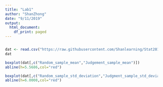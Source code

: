 ```yaml
---
title: "Lab1"
author: "ShanZhong"
date: "9/11/2019"
output:
  html_document:
    df_print: paged
---
```


```r


```


```r
dat <- read.csv("https://raw.githubusercontent.com/Shanlearning/Stat201/master/Lab1/Wednesday_class.csv")
dat
```

```r
boxplot(dat[,c("Random_sample_mean","Judgement_sample_mean")])
abline(h=5.5686,col="red")

boxplot(dat[,c("Random_sample_std_deviation","Judgment_sample_std_deviation")])
abline(h=6.0008,col="red")
```


